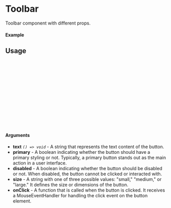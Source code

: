 
<Meta of={Toolbar} title="Toolbar" />

# Toolbar

Toolbar component with different props.

#### Example

<Canvas of={Toolbar.Primary} />

## Usage

```ts
import {Toolbar} from "sld-ui";

const Example = () => {
  return (
      <Toolbar
        size={"small"}
        text={"Toolbar"}
        onClick={()=> console.log("Clicked")}
        primary
      />
  );
};

export default Example;
```

#### Arguments

- **text** _`() => void`_ - A string that represents the text content of the button.
- **primary** - A boolean indicating whether the button should have a primary styling or not. Typically, a primary button stands out as the main action in a user interface.
- **disabled** - A boolean indicating whether the button should be disabled or not. When disabled, the button cannot be clicked or interacted with.
- **size** - A string with one of three possible values: "small," "medium," or "large." It defines the size or dimensions of the button.
- **onClick** - A function that is called when the button is clicked. It receives a MouseEventHandler for handling the click event on the button element.